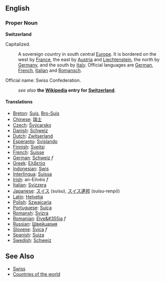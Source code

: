 ==English==

===Proper Noun===
'''Switzerland'''

Capitalized.

: A sovereign country in south central [[Europe]]. It is bordered on the west by [[France]], the east by [[Austria]] and [[Liechtenstein]], the north by [[Germany]], and the south by [[Italy]]. Official languages are [[German]], [[French]], [[Italian]] and [[Ladin|Romansch]].
Official name: Swiss Confederation.


: ''see also'' '''the [[w:|Wikipedia]] entry for [[w:Switzerland|Switzerland]]'''.

====Translations====
*[[Breton]]: [[Suis]], [[Bro-Suis]]
*[[Chinese]]: [[瑞士]]
*[[Czech]]: [[Švýcarsko]] 
*[[Danish]]: [[Schweiz]]
*[[Dutch]]: [[Zwitserland]]
*[[Esperanto]]: [[Svislando]]
*[[Finnish]]: [[Sveitsi]]
*[[French]]: [[Suisse]]
*[[German]]: [[Schweiz]] ''f''
*[[Greek]]: [[Ελβετία]]
*[[Indonesian]]: [[Swis]]
*[[Interlingua]]: [[Suissa]]
*[[Irish]]: an-Eilvéis ''f''
*[[Italian]]: [[Svizzera]]
*[[Japanese]]: <font lang="ja">[[スイス]] (suisu), [[スイス]][[連邦]] (suisu-renpō)</font>
*[[Latin]]: [[Helvetia]]
*[[Polish]]: [[Szwajcaria]]
*[[Portuguese]]: [[Suíça]]
*[[Romansh]]: [[Svizra]]
*[[Romanian]]: [[Elve&#355ia]] ''f''
*[[Russian]]: [[Швейцария]]
*[[Slovene]]: [[Švica]] ''f''
*[[Spanish]]: [[Suiza]]
*[[Swedish]]: [[Schweiz]]

==See Also==
*[[Swiss]]
*[[Countries of the world]]